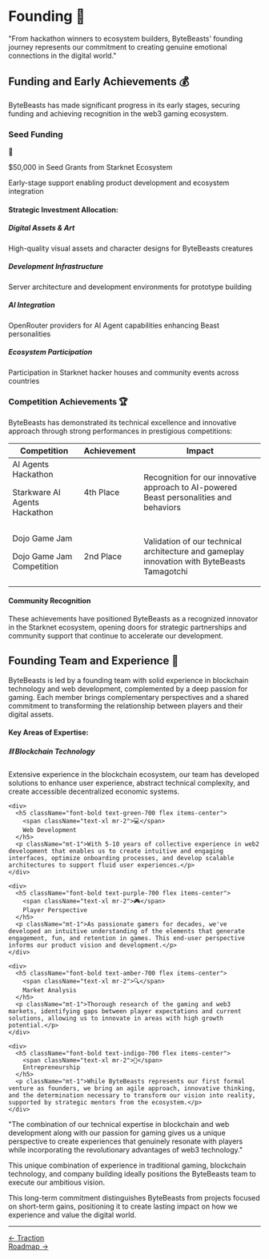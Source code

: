 # Founding 🚀

<div className="bg-gradient-to-r from-blue-50 to-purple-50 p-6 rounded-lg border border-blue-100 my-6 text-black">
  <p className="text-lg italic text-center">
    "From hackathon winners to ecosystem builders, ByteBeasts' founding journey represents our commitment to creating genuine emotional connections in the digital world."
  </p>
</div>

## Funding and Early Achievements 💰

ByteBeasts has made significant progress in its early stages, securing funding and achieving recognition in the web3 gaming ecosystem.

<div className="bg-white p-6 rounded-lg shadow-md border border-gray-200 my-8 text-black">
  <h3 className="text-xl font-bold text-blue-700 mb-4">Seed Funding</h3>
  
  <div className="flex items-center mb-6">
    <div className="bg-blue-100 p-3 rounded-full mr-4">
      <span className="text-2xl">💎</span>
    </div>
    <div>
      <p className="font-bold">$50,000 in Seed Grants from Starknet Ecosystem</p>
      <p className="text-gray-600">Early-stage support enabling product development and ecosystem integration</p>
    </div>
  </div>
  
  <h4 className="font-bold text-gray-700 mb-3">Strategic Investment Allocation:</h4>
  
  <div className="grid grid-cols-1 md:grid-cols-2 gap-4 mb-6">
    <div className="bg-gray-50 p-4 rounded-lg border border-gray-100">
      <h5 className="font-bold text-indigo-700">Digital Assets & Art</h5>
      <p className="text-sm">High-quality visual assets and character designs for ByteBeasts creatures</p>
    </div>
    <div className="bg-gray-50 p-4 rounded-lg border border-gray-100">
      <h5 className="font-bold text-green-700">Development Infrastructure</h5>
      <p className="text-sm">Server architecture and development environments for prototype building</p>
    </div>
    <div className="bg-gray-50 p-4 rounded-lg border border-gray-100">
      <h5 className="font-bold text-purple-700">AI Integration</h5>
      <p className="text-sm">OpenRouter providers for AI Agent capabilities enhancing Beast personalities</p>
    </div>
    <div className="bg-gray-50 p-4 rounded-lg border border-gray-100">
      <h5 className="font-bold text-blue-700">Ecosystem Participation</h5>
      <p className="text-sm">Participation in Starknet hacker houses and community events across countries</p>
    </div>
  </div>
</div>

### Competition Achievements 🏆

ByteBeasts has demonstrated its technical excellence and innovative approach through strong performances in prestigious competitions:

<div className="overflow-hidden rounded-lg border border-gray-200 my-8 text-black">
  <table className="min-w-full bg-white">
    <thead>
      <tr className="bg-gradient-to-r from-yellow-500 to-red-500 text-white">
        <th className="py-3 px-4 text-left">Competition</th>
        <th className="py-3 px-4 text-left">Achievement</th>
        <th className="py-3 px-4 text-left">Impact</th>
      </tr>
    </thead>
    <tbody className="divide-y divide-gray-200">
      <tr>
        <td className="py-4 px-4">
          <div className="font-bold text-indigo-700">AI Agents Hackathon</div>
          <p className="text-sm text-gray-600">Starkware AI Agents Hackathon</p>
        </td>
        <td className="py-4 px-4">
          <div className="flex items-center">
            <span className="font-bold">4th Place</span>
          </div>
        </td>
        <td className="py-4 px-4">
          <p>Recognition for our innovative approach to AI-powered Beast personalities and behaviors</p>
        </td>
      </tr>
      <tr>
        <td className="py-4 px-4">
          <div className="font-bold text-purple-700">Dojo Game Jam</div>
          <p className="text-sm text-gray-600">Dojo Game Jam Competition</p>
        </td>
        <td className="py-4 px-4">
          <div className="flex items-center">
            <span className="font-bold">2nd Place</span>
          </div>
        </td>
        <td className="py-4 px-4">
          <p>Validation of our technical architecture and gameplay innovation with ByteBeasts Tamagotchi</p>
        </td>
      </tr>
    </tbody>
  </table>
</div>

<div className="bg-gradient-to-r from-green-50 to-teal-50 p-6 rounded-lg border border-green-100 my-6 text-black">
  <h4 className="font-bold text-green-800 text-lg mb-2">Community Recognition</h4>
  <p>
    These achievements have positioned ByteBeasts as a recognized innovator in the Starknet ecosystem, opening doors for strategic partnerships and community support that continue to accelerate our development.
  </p>
</div>

## Founding Team and Experience 👥

ByteBeasts is led by a founding team with solid experience in blockchain technology and web development, complemented by a deep passion for gaming. Each member brings complementary perspectives and a shared commitment to transforming the relationship between players and their digital assets.

<div className="bg-white p-6 rounded-lg shadow-md border border-gray-200 my-6 text-black">
  <h4 className="font-bold text-gray-800 mb-4">Key Areas of Expertise:</h4>
  
  <div className="space-y-6">
    <div>
      <h5 className="font-bold text-blue-700 flex items-center">
        <span className="text-xl mr-2">⛓️</span>
        Blockchain Technology
      </h5>
      <p className="mt-1">Extensive experience in the blockchain ecosystem, our team has developed solutions to enhance user experience, abstract technical complexity, and create accessible decentralized economic systems.</p>
    </div>
    
    <div>
      <h5 className="font-bold text-green-700 flex items-center">
        <span className="text-xl mr-2">💻</span>
        Web Development
      </h5>
      <p className="mt-1">With 5-10 years of collective experience in web2 development that enables us to create intuitive and engaging interfaces, optimize onboarding processes, and develop scalable architectures to support fluid user experiences.</p>
    </div>
    
    <div>
      <h5 className="font-bold text-purple-700 flex items-center">
        <span className="text-xl mr-2">🎮</span>
        Player Perspective
      </h5>
      <p className="mt-1">As passionate gamers for decades, we've developed an intuitive understanding of the elements that generate engagement, fun, and retention in games. This end-user perspective informs our product vision and development.</p>
    </div>
    
    <div>
      <h5 className="font-bold text-amber-700 flex items-center">
        <span className="text-xl mr-2">🔍</span>
        Market Analysis
      </h5>
      <p className="mt-1">Thorough research of the gaming and web3 markets, identifying gaps between player expectations and current solutions, allowing us to innovate in areas with high growth potential.</p>
    </div>
    
    <div>
      <h5 className="font-bold text-indigo-700 flex items-center">
        <span className="text-xl mr-2">🚀</span>
        Entrepreneurship
      </h5>
      <p className="mt-1">While ByteBeasts represents our first formal venture as founders, we bring an agile approach, innovative thinking, and the determination necessary to transform our vision into reality, supported by strategic mentors from the ecosystem.</p>
    </div>
  </div>
</div>

<div className="bg-gray-50 p-4 rounded-lg border border-gray-200 my-6 text-black">
  <p className="text-sm italic">
    "The combination of our technical expertise in blockchain and web development along with our passion for gaming gives us a unique perspective to create experiences that genuinely resonate with players while incorporating the revolutionary advantages of web3 technology."
  </p>
</div>

This unique combination of experience in traditional gaming, blockchain technology, and company building ideally positions the ByteBeasts team to execute our ambitious vision.


This long-term commitment distinguishes ByteBeasts from projects focused on short-term gains, positioning it to create lasting impact on how we experience and value the digital world.

---

<div className="flex justify-between items-center mt-12 pt-6 border-t border-gray-200">
  <div>
    <a href="/Traction/traction" className="text-white-500 hover:text-blue-700">← Traction</a>
  </div>
  <div>
    <a href="/Roadmap/roadmap" className="text-white-500 hover:text-blue-700">Roadmap →</a>
  </div>
</div>
